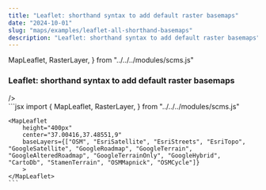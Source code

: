 ```yaml
---
title: "Leaflet: shorthand syntax to add default raster basemaps"
date: "2024-10-01"
slug: "maps/examples/leaflet-all-shorthand-basemaps"
description: "Leaflet: shorthand syntax to add default raster basemaps"
---
```


  MapLeaflet,
  RasterLayer,
} from "../../../modules/scms.js"


### Leaflet: shorthand syntax to add default raster basemaps

<div className="row mt-3 mb-5 border-top border-bottom py-3">
  <div className="col-6">
    <MapLeaflet 
        height="400px" 
        center="37.00416,37.48551,9"
        baseLayers={["CAWM", "OSM", "EsriSatellite", "EsriStreets", "EsriTopo", "GoogleSatellite", "GoogleRoadmap", "GoogleTerrain", "GoogleAlteredRoadmap", "GoogleTerrainOnly", "GoogleHybrid", "CartoDb", "StamenTerrain", "OSMMapnick", "OSMCycle"]}
        >
      />
    </MapLeaflet>
  </div>
  <div className="col-6">
    ```jsx
    import {
      MapLeaflet,
      RasterLayer,
    } from "../../../modules/scms.js"

    <MapLeaflet 
        height="400px" 
        center="37.00416,37.48551,9"
        baseLayers={["OSM", "EsriSatellite", "EsriStreets", "EsriTopo", "GoogleSatellite", "GoogleRoadmap", "GoogleTerrain", "GoogleAlteredRoadmap", "GoogleTerrainOnly", "GoogleHybrid", "CartoDb", "StamenTerrain", "OSMMapnick", "OSMCycle"]}
        >
    </MapLeaflet>
    ```
  </div>
</div>